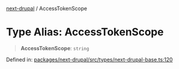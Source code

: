 [next-drupal](../globals.mdx) / AccessTokenScope

# Type Alias: AccessTokenScope

> **AccessTokenScope**: `string`

Defined in: [packages/next-drupal/src/types/next-drupal-base.ts:120](https://github.com/chapter-three/next-drupal/blob/f82409096888c944dd3eff45bf555062558ddd42/packages/next-drupal/src/types/next-drupal-base.ts#L120)
